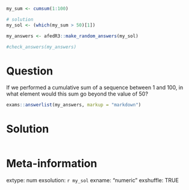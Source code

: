 ```r
my_sum <- cumsum(1:100)

# solution
my_sol <- (which(my_sum > 50)[1])
```

```r
my_answers <- afedR3::make_random_answers(my_sol)

#check_answers(my_answers)
```

Question
========

If we performed a cumulative sum of a sequence between 1 and 100, in what element would this sum go beyond the value of 50?

```r
exams::answerlist(my_answers, markup = "markdown")
```

Solution
================

```r
```


Meta-information
================
extype: num
exsolution: `r my_sol`
exname: "numeric "
exshuffle: TRUE


